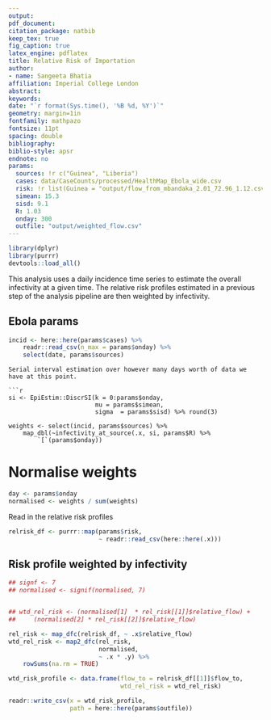 ```yaml
---
output: 
pdf_document:
citation_package: natbib
keep_tex: true
fig_caption: true
latex_engine: pdflatex
title: Relative Risk of Importation 
author:
- name: Sangeeta Bhatia
affiliation: Imperial College London
abstract: 
keywords: 
date: "`r format(Sys.time(), '%B %d, %Y')`"
geometry: margin=1in
fontfamily: mathpazo
fontsize: 11pt
spacing: double
bibliography: 
biblio-style: apsr
endnote: no
params:
  sources: !r c("Guinea", "Liberia")
  cases: data/CaseCounts/processed/HealthMap_Ebola_wide.csv
  risk: !r list(Guinea = "output/flow_from_mbandaka_2.01_72.96_1.12.csv", Liberia = "output/flow_from_équateur_2.01_72.96_1.12.csv")
  simean: 15.3
  sisd: 9.1
  R: 1.03
  onday: 300
  outfile: "output/weighted_flow.csv"
---
```

```r
library(dplyr)
library(purrr)
devtools::load_all()
```

This analysis uses a daily incidence time series to estimate the
overall infectivity at a given time. The relative risk profiles
estimated in a previous step of the analysis pipeline are then
weighted by infectivity.

## Ebola params
```r
incid <- here::here(params$cases) %>%
    readr::read_csv(n_max = params$onday) %>%
    select(date, params$sources)
```
```
Serial interval estimation over however many days worth of data we
have at this point.

```r
si <- EpiEstim::DiscrSI(k = 0:params$onday,
                        mu = params$simean,
                        sigma  = params$sisd) %>% round(3)

weights <- select(incid, params$sources) %>%
    map_dbl(~infectivity_at_source(.x, si, params$R) %>%
        `[`(params$onday))

```

# Normalise weights

```r
day <- params$onday
normalised <- weights / sum(weights)
```

Read in the relative risk profiles

```r

relrisk_df <- purrr::map(params$risk,
                         ~ readr::read_csv(here::here(.x)))

```

## Risk profile weighted by infectivity

```r
## signf <- 7
## normalised <- signif(normalised, 7)


## wtd_rel_risk <- (normalised[1]  * rel_risk[[1]]$relative_flow) +
##     (normalised[2] * rel_risk[[2]]$relative_flow)

rel_risk <- map_dfc(relrisk_df, ~ .x$relative_flow)
wtd_rel_risk <- map2_dfc(rel_risk,
                         normalised,
                         ~ .x * .y) %>%
    rowSums(na.rm = TRUE)

wtd_risk_profile <- data.frame(flow_to = relrisk_df[[1]]$flow_to,
                               wtd_rel_risk = wtd_rel_risk)
```

```r
readr::write_csv(x = wtd_risk_profile,
                 path = here::here(params$outfile))
```
